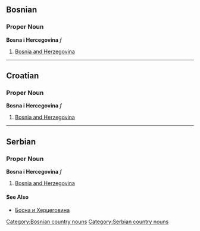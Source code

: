==Bosnian==
===Proper Noun===
'''Bosna i Hercegovina''' ''f''
#[[Bosnia and Herzegovina]]
[[Category:Bosnian country nouns]]

----

==Croatian==
===Proper Noun===
'''Bosna i Hercegovina''' ''f''
#[[Bosnia and Herzegovina]]

----

==Serbian==
===Proper Noun===
'''Bosna i Hercegovina''' ''f''
#[[Bosnia and Herzegovina]]
====See Also====
*[[Босна и Херцеговина]]
[[Category:Serbian country nouns]]
